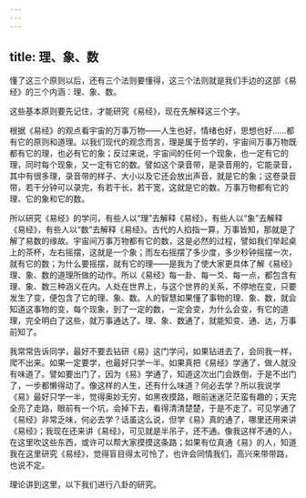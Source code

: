 ```yaml
---
---
---
```

title: 理、象、数
---




懂了这三个原则以后，还有三个法则要懂得，这三个法则就是我们手边的这部《易经》的三个内涵：理、象、数。

这些基本原则要先记住，才能研究《易经》，现在先解释这三个字。

根据《易经》的观点看宇宙的万事万物——人生也好，情绪也好，思想也好……都有它的原则和道理。以我们现代的观念而言，理是属于哲学的，宇宙间万事万物既都有它的理，也必有它的象；反过来说，宇宙间的任何一个现象，也一定有它的理，同时每个现象，又一定有它的数。譬如这个录音带，是录音用的，它能录音，其中有很多理，录音带的样子、大小以及它还会放出声音，就是它的象；这卷录音带，若干分钟可以录完，有若干长，若干宽，这就是它的数。万事万物都有它的理、它的象和它的数。

所以研究《易经》的学问，有些人以“理”去解释《易经》，有些人以“象”去解释《易经》，有些人以“数”去解释《易经》。古代的人掐指一算，万事皆知，那就是了解了易数的缘故。宇宙间万事万物都有它的数，这是必然的过程，譬如我们举起桌上的茶杯，左右摇摆，这就是一个象；而左右摇摆了多少度，多少秒钟摇摆一次，就有它的数；为什么要摇摆，就有它的理——是我为了使大家更具体了解《易经》理、象、数的道理所做的动作。所以《易经》每一卦、每一爻、每一点，都包含有理、象、数三种涵义在内。人处在世界上，与这个世界的关系，不停地在变，只要发生了变，便包含了它的理、象、数。人的智慧如果懂了事物的理、象、数，就会知道这事物的变，每个现象，到了一定的数，一定会变，为什么会变，有它的道理，完全明白了这些，就万事通达了。理、象、数通了，就能知变、通、达，万事前知了。

我常常告诉同学，最好不要去钻研《易》这门学问，如果钻进去了，会同我一样，爬不出来。如果一定要学，也最好只学一半。如果真把《易经》学通了，做人就没有味道了。譬如要出门了，因为《易》学通了，知道这次出门会跌倒，于是不出门了，一步都懒得动了。像这样的人生，还有什么味道？何必去学？所以我说学《易》最好只学一半，觉得奥妙无穷，如黑夜摸路，眼前迷迷茫茫蛮有趣的；天完全亮了走路，眼前有一个坑，会掉下去，看得清清楚楚，于是不走了。可见学通了《易经》非常乏味，何必去学？话虽这么说，但学《易》真的通了，哪里还用来讲《易经》；我现在还来讲《易经》，可见就是半吊子，还不通。像我这样不通的人，在这里吹这些东西，或许可以帮大家摸摸这条路；如果有位真通《易》的人，知道我在这里研究《易经》，觉得盲目得太可怜了，也许会同情我们，高兴来带带路，也说不定。

理论讲到这里，以下我们进行八卦的研究。